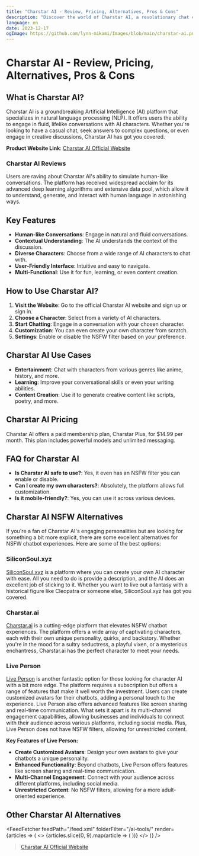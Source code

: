```yaml
---
title: "Charstar AI - Review, Pricing, Alternatives, Pros & Cons"
description: "Discover the world of Charstar AI, a revolutionary chat companion that brings your virtual conversations to life. Engage in fluid, human-like interactions with AI characters. Dive in to find out more! "
language: en
date: 2023-12-17
ogImage: https://github.com/lynn-mikami/Images/blob/main/charstar-ai.png?raw=true
---
```

# Charstar AI - Review, Pricing, Alternatives, Pros & Cons


<BlogHeader />

## What is Charstar AI?

Charstar AI is a groundbreaking Artificial Intelligence (AI) platform that specializes in natural language processing (NLP). It offers users the ability to engage in fluid, lifelike conversations with AI characters. Whether you're looking to have a casual chat, seek answers to complex questions, or even engage in creative discussions, Charstar AI has got you covered.

**Product Website Link**: [Charstar AI Official Website](https://charstar.ai/)

### Charstar AI Reviews

Users are raving about Charstar AI's ability to simulate human-like conversations. The platform has received widespread acclaim for its advanced deep learning algorithms and extensive data pool, which allow it to understand, generate, and interact with human language in astonishing ways.

## Key Features

- **Human-like Conversations**: Engage in natural and fluid conversations.
- **Contextual Understanding**: The AI understands the context of the discussion.
- **Diverse Characters**: Choose from a wide range of AI characters to chat with.
- **User-Friendly Interface**: Intuitive and easy to navigate.
- **Multi-Functional**: Use it for fun, learning, or even content creation.

## How to Use Charstar AI?

1. **Visit the Website**: Go to the official Charstar AI website and sign up or sign in.
2. **Choose a Character**: Select from a variety of AI characters.
3. **Start Chatting**: Engage in a conversation with your chosen character.
4. **Customization**: You can even create your own character from scratch.
5. **Settings**: Enable or disable the NSFW filter based on your preference.

## Charstar AI Use Cases

- **Entertainment**: Chat with characters from various genres like anime, history, and more.
- **Learning**: Improve your conversational skills or even your writing abilities.
- **Content Creation**: Use it to generate creative content like scripts, poetry, and more.

## Charstar AI Pricing

Charstar AI offers a paid membership plan, Charstar Plus, for $14.99 per month. This plan includes powerful models and unlimited messaging.

## FAQ for Charstar AI

- **Is Charstar AI safe to use?**: Yes, it even has an NSFW filter you can enable or disable.
- **Can I create my own characters?**: Absolutely, the platform allows full customization.
- **Is it mobile-friendly?**: Yes, you can use it across various devices.

## Charstar AI NSFW Alternatives

If you're a fan of Charstar AI's engaging personalities but are looking for something a bit more explicit, there are some excellent alternatives for NSFW chatbot experiences. Here are some of the best options:

### SiliconSoul.xyz

[SiliconSoul.xyz](http://siliconsoul.xyz/) is a platform where you can create your own AI character with ease. All you need to do is provide a description, and the AI does an excellent job of sticking to it. Whether you want to live out a fantasy with a historical figure like Cleopatra or someone else, SiliconSoul.xyz has got you covered.

### Charstar.ai

[Charstar.ai](http://charstar.ai/) is a cutting-edge platform that elevates NSFW chatbot experiences. The platform offers a wide array of captivating characters, each with their own unique personality, quirks, and backstory. Whether you're in the mood for a sultry seductress, a playful vixen, or a mysterious enchantress, Charstar.ai has the perfect character to meet your needs.

### Live Person

[Live Person](https://www.liveperson.com/) is another fantastic option for those looking for character AI with a bit more edge. The platform requires a subscription but offers a range of features that make it well worth the investment. Users can create customized avatars for their chatbots, adding a personal touch to the experience. Live Person also offers advanced features like screen sharing and real-time communication. What sets it apart is its multi-channel engagement capabilities, allowing businesses and individuals to connect with their audience across various platforms, including social media. Plus, Live Person does not have NSFW filters, allowing for unrestricted content.

**Key Features of Live Person:**

- **Create Customized Avatars**: Design your own avatars to give your chatbots a unique personality.
- **Enhanced Functionality**: Beyond chatbots, Live Person offers features like screen sharing and real-time communication.
- **Multi-Channel Engagement**: Connect with your audience across different platforms, including social media.
- **Unrestricted Content**: No NSFW filters, allowing for a more adult-oriented experience.

## Other Charstar AI Alternatives


<FeedFetcher feedPath="/feed.xml" folderFilter="/ai-tools/" render={articles => (
    <>
        <Cards>
            {articles.slice(0, 9).map(article => (
                <Card key={article.link} title={article.title} href={article.link} />
            ))}
        </Cards>
    </>
)} />

> [Charstar AI Official Website](https://charstar.ai/)
